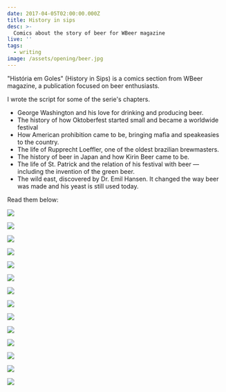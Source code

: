 ```yaml
---
date: 2017-04-05T02:00:00.000Z
title: History in sips
desc: >-
  Comics about the story of beer for WBeer magazine
live: ''
tags:
  - writing
image: /assets/opening/beer.jpg
---
```


"História em Goles" (History in Sips) is a comics section from WBeer magazine, a publication focused on beer enthusiasts.

I wrote the script for some of the serie's chapters.

- George Washington and his love for drinking and producing beer.
- The history of how Oktoberfest started small and became a worldwide festival
- How American prohibition came to be, bringing mafia and speakeasies to the country.
- The life of Rupprecht Loeffler, one of the oldest brazilian brewmasters.
- The history of beer in Japan and how Kirin Beer came to be.
- The life of St. Patrick and the relation of his festival with beer — including the invention of the green beer.
- The wild east, discovered by Dr. Emil Hansen. It changed the way beer was made and his yeast is still used today.

Read them below:

![](/beer-7-1.jpg)

![](/beer-7-2.jpg)

![](/beer-6-1.jpg)

![](/beer-6-2.jpg)

![](/beer-5-1.jpg)

![](/beer-5-2.jpg)

![](/beer-4-1.jpg)

![](/beer-4-2.jpg)

![](/beer-3-1.jpg)

![](/beer-3-2.jpg)

![](/beer-2-1.jpg)

![](/beer-2-2.jpg)

![](/beer-1-1.jpg)

![](/beer-1-2.jpg)
